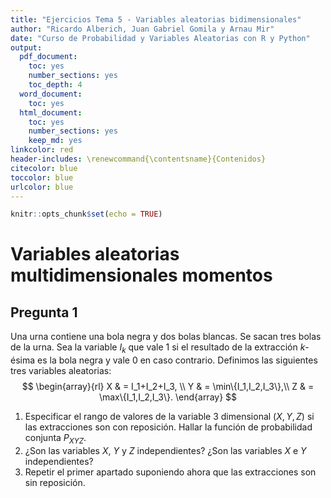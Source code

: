 ```yaml
---
title: "Ejercicios Tema 5 - Variables aleatorias bidimensionales"
author: "Ricardo Alberich, Juan Gabriel Gomila y Arnau Mir"
date: "Curso de Probabilidad y Variables Aleatorias con R y Python"
output:
  pdf_document: 
    toc: yes
    number_sections: yes
    toc_depth: 4
  word_document:
    toc: yes
  html_document: 
    toc: yes
    number_sections: yes
    keep_md: yes
linkcolor: red
header-includes: \renewcommand{\contentsname}{Contenidos}
citecolor: blue
toccolor: blue
urlcolor: blue
---
```


```r
knitr::opts_chunk$set(echo = TRUE)
```

\newcommand\momento{m}
\newcommand{\momentocentral}{\mu}
\newcommand{\FunGenMom}{m}
\newcommand{\FunCar}{\phi}


# Variables aleatorias multidimensionales momentos

## Pregunta 1

Una urna contiene una bola negra y dos bolas blancas. Se sacan tres bolas de la urna.
Sea la variable $I_k$ que vale 1 si el resultado de la extracción $k$-ésima es la bola negra y vale 0 en caso contrario. Definimos las siguientes tres variables aleatorias:
$$
\begin{array}{rl}
X & = I_1+I_2+I_3, \\
Y & = \min\{I_1,I_2,I_3\},\\
Z & = \max\{I_1,I_2,I_3\}.
\end{array}
$$

1. Especificar el rango de valores de la variable $3$ dimensional $(X,Y,Z)$ si las extracciones son con reposición. Hallar la función de probabilidad conjunta $P_{XYZ}$.
2. ¿Son las variables $X$, $Y$ y $Z$ independientes? ¿Son las variables $X$ e $Y$ independientes?
3.  Repetir el primer apartado suponiendo ahora que las extracciones son sin reposición.
   
